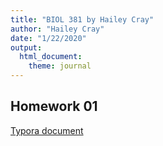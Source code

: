 ```yaml
---
title: "BIOL 381 by Hailey Cray"
author: "Hailey Cray"
date: "1/22/2020"
output: 
  html_document: 
    theme: journal
---
```

## Homework 01
[Typora document](Homework 1.html)




